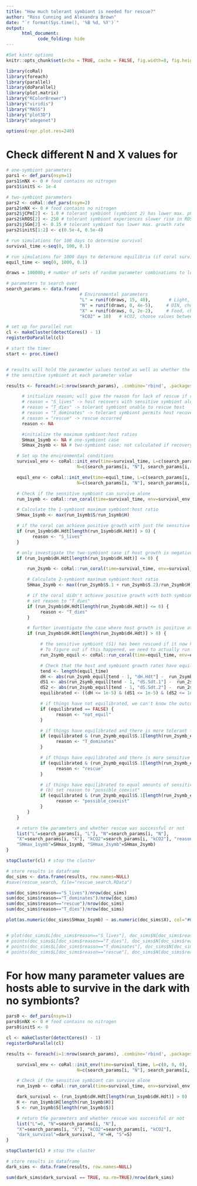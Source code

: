 ```yaml
---
title: "How much tolerant symbiont is needed for rescue?"
author: "Ross Cunning and Alexandra Brown"
date: "`r format(Sys.time(), '%B %d, %Y')`"
output:
      html_document:
            code_folding: hide
---
```


```r
#Set kintr options
knitr::opts_chunk$set(echo = TRUE, cache = FALSE, fig.width=8, fig.height=8, results='hold')

library(coRal)
library(foreach)
library(parallel)
library(doParallel)
library(plot.matrix)
library("RColorBrewer")
library("viridis")
library("MASS")
library("plot3D")
library("adegenet")

options(repr.plot.res=240)

```


# Check different N and X values for

```r
# one-symbiont parameters
pars1 <- def_pars(nsym=1)
pars1$nNX <- 0 # food contains no nitrogen
pars1$initS <- 1e-4

# two-symbiont parameters
pars2 <- coRal::def_pars(nsym=2)
pars2$nNX <- 0 # food contains no nitrogen
pars2$jCPm[2] <- 1.0 # tolerant symbiont (symbiont 2) has lower max. photosynthetic rate
pars2$kROS[2] <- 250 # tolerant symbiont experiences slower rise in ROS per unit of excess light
pars2$jSGm[2] <- 0.15 # tolerant symbiont has lower max. growth rate
pars2$initS[1:2] <- c(0.5e-4, 0.5e-4)

# run simulations for 100 days to determine survival
survival_time <-seq(0, 100, 0.1)

# run simulations for 1000 days to determine equilibria (if coral survives)
equil_time <- seq(0, 1000, 0.1)

draws = 100000; # number of sets of random parameter combinations to look over

# parameters to search over
search_params <- data.frame(
                            # Environmental parameters
                            "L" = runif(draws, 15, 40),       # Light, choose values between 15 and 40 (where rescue appears to be most likely)
                            "N" = runif(draws, 0, 4e-5),     # DIN, choose values between 0 and 4e-6
                            "X" = runif(draws, 0, 2e-2),     # Food, choose values between 0 and 3e-7
                            "kCO2" = 10)   # kCO2, choose values between 10 and 40

# set up for parallel run
cl <- makeCluster(detectCores() - 1)
registerDoParallel(cl)

# start the timer
start <- proc.time()


# results will hold the parameter values tested as well as whether the tolerant symbiont "rescued"
# the sensitive symbiont at each parameter value

results <- foreach(i=1:nrow(search_params), .combine='rbind', .packages='dplyr') %dopar% {

      # initialize reason; will give the reason for lack of rescue if rescue does not occur
      # reason = "S_lives" -> host recovers with sensitive symbiont alone; does not need to be rescued by tolerant
      # reason = "T_dies" -> tolerant symbiont unable to rescue host
      # reason = "T_dominates" -> tolerant symbiont permits host recovery while sensitive does not, but tolerant dominates post-recovery
      # reason = "rescue" -> rescue occurred
      reason <- NA

      #initialize the maximum symbiont:host ratios
      SHmax_1symb <- NA # one-symbiont case
      SHmax_2symb <- NA # two-symbiont case; not calculated if recovery is possible with sensitive alone

    # Set up the environmental conditions
    survival_env <- coRal::init_env(time=survival_time, L=c(search_params[i, "L"], search_params[i, "L"], 0),
                           N=c(search_params[i, "N"], search_params[i, "N"], 0), X=c(search_params[i, "X"], search_params[i, "X"], 0))

    equil_env <- coRal::init_env(time=equil_time, L=c(search_params[i, "L"], search_params[i, "L"], 0),
                           N=c(search_params[i, "N"], search_params[i, "N"], 0), X=c(search_params[i, "X"], search_params[i, "X"], 0))

    # Check if the sensitive symbiont can survive alone
    run_1symb <- coRal::run_coral(time=survival_time, env=survival_env, pars=replace(pars1, "kCO2", search_params[i, "kCO2"]))

    # Calculate the 1-symbiont maximum symbiont:host ratio
    SHmax_1symb <- max(run_1symb$S/run_1symb$H)

    # if the coral can achieve positive growth with just the sensitive symbiont, the sensitive symbiont doesn't need to be rescued
    if (run_1symb$dH.Hdt[length(run_1symb$dH.Hdt)] > 0) {
          reason <- "S_lives"
    }

    # only investigate the two-symbiont case if host growth is negative or 0 at the end of the simulation
    if (run_1symb$dH.Hdt[length(run_1symb$dH.Hdt)] <= 0) {

        run_2symb <- coRal::run_coral(time=survival_time, env=survival_env, pars=replace(pars2, "kCO2", search_params[i, "kCO2"]))

        # Calculate 2-symbiont maximum symbiont:host ratio
        SHmax_2symb <- max((run_2symb$S.1 + run_2symb$S.2)/run_2symb$H)

        # if the coral didn't achieve positive growth with both symbionts, then rescue definitely didn't happen
        # set reason to "T_dies"
        if (run_2symb$dH.Hdt[length(run_2symb$dH.Hdt)] <= 0) {
             reason <- "T_dies"
        }

        # further investigate the case where host growth is positive at the end of the simulation
        if (run_2symb$dH.Hdt[length(run_2symb$dH.Hdt)] > 0) {

             # the sensitive symbiont (S1) has been rescued if it now has higher biomass than the tolerant symbiont (S2) at equilibrium
             # To figure out if this happened, we need to actually run things to equilibrium
             run_2symb_equil <- coRal::run_coral(time=equil_time, env=equil_env, pars=pars2)

             # Check that the host and symbiont growth rates have equilibrated
             tend <- length(equil_time)
             dH <- abs(run_2symb_equil[tend - 1, "dH.Hdt"] -  run_2symb_equil[tend, "dH.Hdt"])
             dS1 <- abs(run_2symb_equil[tend - 1, "dS.Sdt.1"] -  run_2symb_equil[tend, "dS.Sdt.1"])
             dS2 <- abs(run_2symb_equil[tend - 1, "dS.Sdt.2"] -  run_2symb_equil[tend, "dS.Sdt.2"])
             equilibrated <- ((dH <= 1e-5) & (dS1 <= 1e-5) & (dS2 <= 1e-5))

             # if things have not equilibrated, we can't know the outcome; set reason to not_equil
             if (equilibrated == FALSE) {
                   reason <- "not_equil"
             }

             # if things have equilibrated and there is more tolerant that sensitive symbiont, set reason to "T_dominates"
             if (equilibrated & (run_2symb_equil$S.1[length(run_2symb_equil$S.1)] < run_2symb_equil$S.2[length(run_2symb_equil$S.2)])) {
                   reason <- "T_dominates"
             }

             # if things have equilibrated and there is more sensitive that tolerant symbiont, set reason to "rescue"
             if (equilibrated & (run_2symb_equil$S.1[length(run_2symb_equil$S.1)] > run_2symb_equil$S.2[length(run_2symb_equil$S.2)])) {
                   reason <- "rescue"
             }

             # if things have equilibrated to equal amounts of sensitive and tolerant symbiont (a) this is really weird and
             # (b) set reason to "possible_coexist"
             if (equilibrated & (run_2symb_equil$S.1[length(run_2symb_equil$S.1)] == run_2symb_equil$S.2[length(run_2symb_equil$S.2)])) {
                   reason <- "possible_coexist"
             }
        }
    }

    # return the parameters and whether rescue was successful or not
    list("L"=search_params[i, "L"], "N"=search_params[i, "N"],
    "X"=search_params[i, "X"], "kCO2"=search_params[i, "kCO2"], "reason"=reason,
    "SHmax_1symb"=SHmax_1symb, "SHmax_2symb"=SHmax_2symb)
}

stopCluster(cl) # stop the cluster

# store results in dataframe
doc_sims <- data.frame(results, row.names=NULL)
#save(rescue_search, file="rescue_search.RData")

```


```r

sum(doc_sims$reason=="S_lives")/nrow(doc_sims)
sum(doc_sims$reason=="T_dominates")/nrow(doc_sims)
sum(doc_sims$reason=="rescue")/nrow(doc_sims)
sum(doc_sims$reason=="T_dies")/nrow(doc_sims)

plot(as.numeric(doc_sims$SHmax_1symb) ~ as.numeric(doc_sims$X), col="#0000FF20", xlab="DOC", ylab="max S:H ratio (1st 100 days)")


# plot(doc_sims$L[doc_sims$reason=="S_lives"], doc_sims$N[doc_sims$reason=="S_lives"], col="#648FFF80", pch=1)
# points(doc_sims$L[doc_sims$reason=="T_dies"], doc_sims$N[doc_sims$reason=="T_dies"], col=rgb(0, 0, 0, alpha=0.4), pch=0)
# points(doc_sims$L[doc_sims$reason=="T_dominates"], doc_sims$N[doc_sims$reason=="T_dominates"], col="#FFB000", pch=19)
# points(doc_sims$L[doc_sims$reason=="rescue"], doc_sims$N[doc_sims$reason=="rescue"], col="#DC267F", pch=15)


```

# For how many parameter values are hosts able to survive in the dark with no symbionts?

```r

pars0 <- def_pars(nsym=1)
pars0$nNX <- 0 # food contains no nitrogen
pars0$initS <- 0

cl <- makeCluster(detectCores() - 1)
registerDoParallel(cl)

results <- foreach(i=1:nrow(search_params), .combine='rbind', .packages='dplyr') %dopar% {

    survival_env <- coRal::init_env(time=survival_time, L=c(0, 0, 0),
                           N=c(search_params[i, "N"], search_params[i, "N"], 0), X=c(search_params[i, "X"], search_params[i, "X"], 0))

    # Check if the sensitive symbiont can survive alone
    run_1symb <- coRal::run_coral(time=survival_time, env=survival_env, pars=replace(pars0, "kCO2", search_params[i, "kCO2"]))

    dark_survival <- (run_1symb$dH.Hdt[length(run_1symb$dH.Hdt)] > 0)
    H <- run_1symb$H[length(run_1symb$H)]
    S <- run_1symb$S[length(run_1symb$S)]

    # return the parameters and whether rescue was successful or not
    list("L"=0, "N"=search_params[i, "N"],
    "X"=search_params[i, "X"], "kCO2"=search_params[i, "kCO2"],
    "dark_survival"=dark_survival, "H"=H, "S"=S)
}

stopCluster(cl) # stop the cluster

# store results in dataframe
dark_sims <- data.frame(results, row.names=NULL)
```

```r

sum(dark_sims$dark_survival == TRUE, na.rm=TRUE)/nrow(dark_sims)

```
